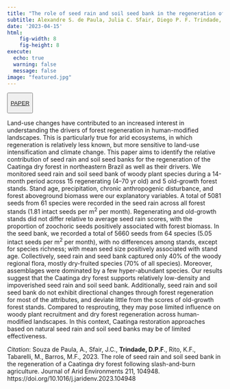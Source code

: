 ```yaml
---
title: "The role of seed rain and soil seed bank in the regeneration of a Caatinga dry forest following slash-and-burn agriculture"
subtitle: Alexandre S. de Paula, Julia C. Sfair, Diego P. F. Trindade, Kátia F. Rito, Marcelo Tabarelli, Maria F. Barros
date: '2023-04-15'
html:
    fig-width: 8
    fig-height: 8
execute:
  echo: true
  warning: false
  message: false
image: "featured.jpg"
---
```


::: {style="text-align: left"}
<button type="button" class="btn btn-outline-success">

<a href="https://doi.org/10.1016/j.jaridenv.2023.104948">PAPER</a>

</button>
:::

::: column-body-outset
Land-use changes have contributed to an increased interest in understanding the drivers of forest regeneration in human-modified landscapes. This is particularly true for arid ecosystems, in which regeneration is relatively less known, but more sensitive to land-use intensification and climate change. This paper aims to identify the relative contribution of seed rain and soil seed banks for the regeneration of the Caatinga dry forest in northeastern Brazil as well as their drivers. We monitored seed rain and soil seed bank of woody plant species during a 14-month period across 15 regenerating (4--70 yr old) and 5 old-growth forest stands. Stand age, precipitation, chronic anthropogenic disturbance, and forest aboveground biomass were our explanatory variables. A total of 5081 seeds from 61 species were recorded in the seed rain across all forest stands (1.81 intact seeds per m^2^ per month). Regenerating and old-growth stands did not differ relative to average seed rain scores, with the proportion of zoochoric seeds positively associated with forest biomass. In the seed bank, we recorded a total of 5660 seeds from 64 species (5.05 intact seeds per m^2^ per month), with no differences among stands, except for species richness; with mean seed size positively associated with stand age. Collectively, seed rain and seed bank captured only 40% of the woody regional flora, mostly dry-fruited species (70% of all species). Moreover, assemblages were dominated by a few hyper-abundant species. Our results suggest that the Caatinga dry forest supports relatively low-density and impoverished seed rain and soil seed bank. Additionally, seed rain and soil seed bank do not exhibit directional changes through forest regeneration for most of the attributes, and deviate little from the scores of old-growth forest stands. Compared to resprouting, they may pose limited influence on woody plant recruitment and dry forest regeneration across human-modified landscapes. In this context, Caatinga restoration approaches based on natural seed rain and soil seed banks may be of limited effectiveness.
:::

*Citation*: Souza de Paula, A., Sfair, J.C., **Trindade, D.P.F**., Rito, K.F., Tabarelli, M., Barros, M.F., 2023. The role of seed rain and soil seed bank in the regeneration of a Caatinga dry forest following slash-and-burn agriculture. Journal of Arid Environments 211, 104948. https://doi.org/10.1016/j.jaridenv.2023.104948
